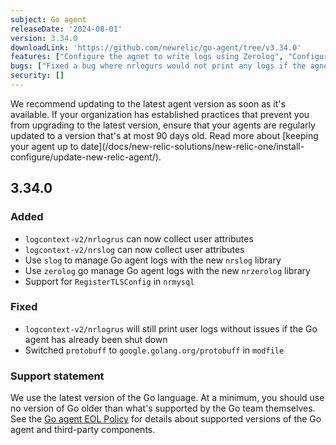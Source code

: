 ```yaml
---
subject: Go agent
releaseDate: '2024-08-01'
version: 3.34.0
downloadLink: 'https://github.com/newrelic/go-agent/tree/v3.34.0'
features: ["Configure the agnet to write logs using Zerolog", "Configure the agnet to write logs using log/slog","Collect user attributes in Logrus using nrlogrus","Collect user attributes in Slog using nrslog","Added support for the RegisterTLSConfig method in nrmysql"]
bugs: ["Fixed a bug where nrlogurs would not print any logs if the agnet was shut down","Switched protobuff to google.golang.org/protobuff in the go agent"]    
security: []
---
```


<Callout variant="important">
  We recommend updating to the latest agent version as soon as it's available. If your organization has established practices that prevent you from upgrading to the latest version, ensure that your agents are regularly updated to a version that's at most 90 days old. Read more about [keeping your agent up to date](/docs/new-relic-solutions/new-relic-one/install-configure/update-new-relic-agent/).
</Callout>

## 3.34.0

### Added

* `logcontext-v2/nrlogrus` can now collect user attributes
* `logcontext-v2/nrslog` can now collect user attributes
* Use `slog` to manage Go agent logs with the new `nrslog` library
* Use `zerolog` go manage Go agent logs with the new `nrzerolog` library
* Support for `RegisterTLSConfig` in `nrmysql`

### Fixed

* `logcontext-v2/nrlogrus` will still print user logs without issues if the Go agent has already been shut down
* Switched `protobuff` to `google.golang.org/protobuff` in `modfile`

### Support statement

We use the latest version of the Go language. At a minimum, you should use no version of Go older than what's supported by the Go team themselves.
See the [Go agent EOL Policy](https://docs.newrelic.com/docs/apm/agents/go-agent/get-started/go-agent-eol-policy/) for details about supported versions of the Go agent and third-party components.

